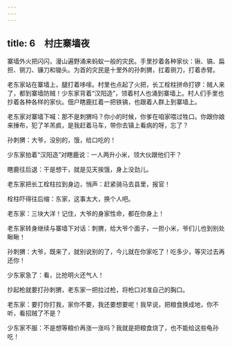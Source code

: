 ```yaml
---
---
---
```

title: 6　村庄寨墙夜
---




寨墙外火把闪闪，漫山遍野涌来蚂蚁一般的灾民。手里抄着各种家伙：锹、镐、扁担、铡刀、镰刀和锄头。为首的灾民是十里外的孙刺猬，扛着铡刀，打着赤臂。

老东家站在寨墙上，腿打着哆嗦。村里也点起了火把，长工栓柱拼命打锣：贼人来了，都到寨墙防贼！少东家背着“汉阳造”，领着村人也涌到寨墙上。村人们手里也抄着各种各样的家伙。佃户瞎鹿扛着一把铁镐，也跟着人群上到寨墙上。

老东家对寨墙下喊：那不是刺猬吗？你小的时候，你爹在咱家喂过牲口。你跟你娘来捶布，犯了羊羔疯，是我赶着马车，带你去镇上看病的呀，忘了？

孙刺猬：大爷，没别的，饿，给口吃的！

少东家拍着“汉阳造”对瞎鹿说：一人两升小米，领大伙跟他们干？

瞎鹿往后退：干是想干，就是见天挨饿，身上没劲儿。

老东家把长工栓柱拉到身边，悄声：赶紧骑马去县里，报官！

栓柱吓得往后缩：东家，这事太大，换个人吧。

老东家：三块大洋！记住，大爷的身家性命，都在你身上！

老东家转身继续与寨墙下对话：刺猬，给大爷个面子，一担小米，爷们儿也到别处瞅瞅！

孙刺猬：大爷，既来了，就别说别的了，今儿就在你家吃了！吃多少，等灾过去再还你！

少东家急了：看，比抢明火还气人！

抄起枪就要打孙刺猬，老东家一把拉过枪，将枪口对准自己的胸口。

老东家：要打你打我，家你不要，我还要想要呢！我早说，把粮食换成地，你不听，看招贼了不是？

少东家不服：不是想等粮价再涨一涨吗？我就是把粮食烧了，也不能给这些龟孙吃！